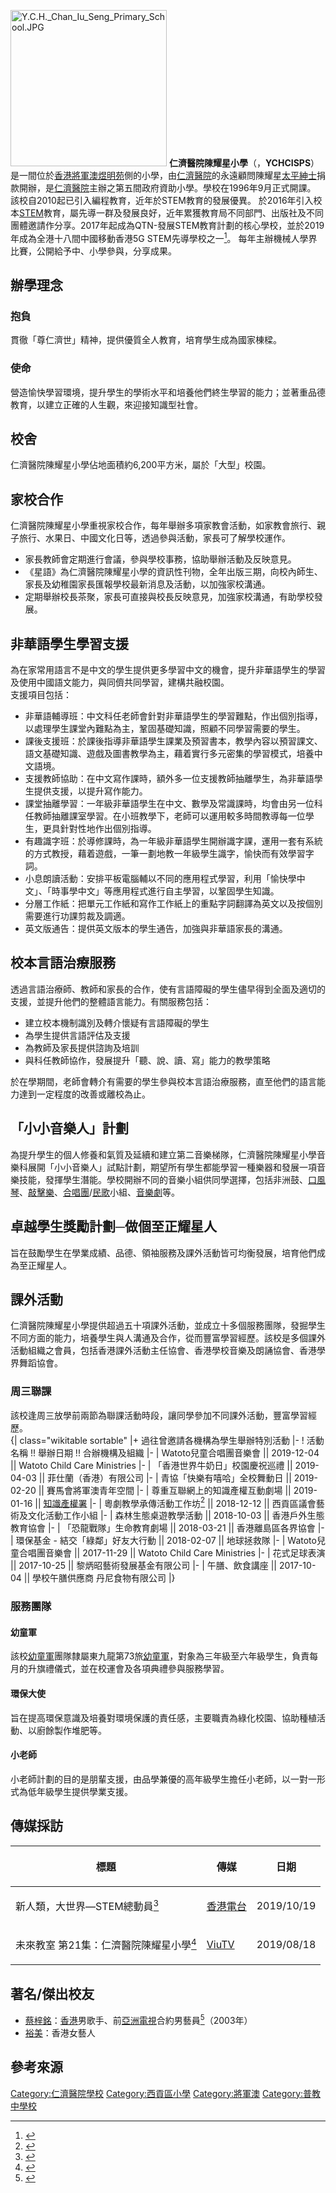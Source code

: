 {{Infobox School
| name        = 仁濟醫院陳耀星小學
| other_name  = Yan Chai Hospital Chan Iu Seng Primary School
| image       = [[File:YCH_Chan_Iu_Seng_Primary_School,Sep_2018.jpg|250px]]
| motto       = 尊仁濟世
| established = 1996年
| type        = 津貼小學
| affiliation = [[仁濟醫院_(香港)|仁濟醫院]]
| district    = [[西貢區|西貢區]]
| religion    = 無
| principal   = 陳碧蘭女士
| telephone   = (+852) 2706 1932
| location    = {{HK}}[[新界|新界]][[將軍澳|將軍澳]]第2期34區[[煜明苑|煜明苑]]
| website     = [http://www.ychcisps.edu.hk/ 仁濟醫院陳耀星小學主頁]
}}
[[File:Y.C.H._Chan_Iu_Seng_Primary_School.JPG|250px]]
'''仁濟醫院陳耀星小學'''（{{lang-en|'''Y'''an '''C'''hai '''H'''ospital '''C'''han '''I'''u '''S'''eng '''P'''rimary '''S'''chool}}，'''YCHCISPS'''）是一間位於[[香港|香港]][[將軍澳|將軍澳]][[煜明苑|煜明苑]]側的小學，由[[仁濟醫院_(香港)|仁濟醫院]]的永遠顧問陳耀星[[太平紳士|太平紳士]]捐款開辦，是[[仁濟醫院_(香港)|仁濟醫院]]主辦之第五間政府資助小學。學校在1996年9月正式開課。
<br>該校自2010起已引入編程教育，近年於STEM教育的發展優異。
於2016年引入校本[[STEM|STEM]]教育，屬先導一群及發展良好，近年累獲教育局不同部門、出版社及不同團體邀請作分享。2017年起成為QTN-發展STEM教育計劃的核心學校，並於2019年成為全港十八間中國移動香港5G STEM先導學校之一<ref>{{cite news |author1=周僖婷 |title=【全球首創】5G STEM融入課程 18小學試行 |url=http://www.parentingheadline.com/index.php/zh/%E6%95%99%E8%82%B2/%E6%A0%A1%E5%9C%92%E7%94%9F%E6%B4%BB/10565-%E3%80%90%E5%85%A8%E7%90%83%E9%A6%96%E5%89%B5%E3%80%915g-stem%E8%9E%8D%E5%85%A5%E8%AA%B2%E7%A8%8B-18%E5%B0%8F%E5%AD%B8%E8%A9%A6%E8%A1%8C |accessdate=2020-10-23 |work=親子頭條 |date=2019-07-09 |archive-date=2021-01-28 |archive-url=https://web.archive.org/web/20210128095355/https://www.parentingheadline.com/index.php/zh/%E6%95%99%E8%82%B2/%E6%A0%A1%E5%9C%92%E7%94%9F%E6%B4%BB/10565-%E3%80%90%E5%85%A8%E7%90%83%E9%A6%96%E5%89%B5%E3%80%915g-stem%E8%9E%8D%E5%85%A5%E8%AA%B2%E7%A8%8B-18%E5%B0%8F%E5%AD%B8%E8%A9%A6%E8%A1%8C }}</ref>。
每年主辦機械人學界比賽，公開給予中、小學參與，分享成果。

==辦學理念==
===抱負===
貫徹「尊仁濟世」精神，提供優質全人教育，培育學生成為國家棟樑。

===使命===
營造愉快學習環境，提升學生的學術水平和培養他們終生學習的能力；並著重品德教育，以建立正確的人生觀，來迎接知識型社會。

==校舍==
仁濟醫院陳耀星小學佔地面積約6,200平方米，屬於「大型」校園。

==家校合作==
仁濟醫院陳耀星小學重視家校合作，每年舉辦多項家教會活動，如家教會旅行、親子旅行、水果日、中國文化日等，透過參與活動，家長可了解學校運作。
*家長教師會定期進行會議，參與學校事務，協助舉辦活動及反映意見。
*《星語》為仁濟醫院陳耀星小學的資訊性刊物，全年出版三期，向校內師生、家長及幼稚園家長匯報學校最新消息及活動，以加強家校溝通。
*定期舉辦校長茶聚，家長可直接與校長反映意見，加強家校溝通，有助學校發展。

==非華語學生學習支援==
為在家常用語言不是中文的學生提供更多學習中文的機會，提升非華語學生的學習及使用中國語文能力，與同儕共同學習，建構共融校園。
<br>支援項目包括：
*非華語輔導班：中文科任老師會針對非華語學生的學習難點，作出個別指導，以處理學生課堂內難點為主，鞏固基礎知識，照顧不同學習需要的學生。
*課後支援班：於課後指導非華語學生課業及預習書本，教學內容以預習課文、語文基礎知識、遊戲及圖書教學為主，藉着實行多元密集的學習模式，培養中文語境。
*支援教師協助：在中文寫作課時，額外多一位支援教師抽離學生，為非華語學生提供支援，以提升寫作能力。
*課堂抽離學習：一年級非華語學生在中文、數學及常識課時，均會由另一位科任教師抽離課室學習。在小班教學下，老師可以運用較多時間教導每一位學生，更具針對性地作出個別指導。
*有趣識字班：於導修課時，為一年級非華語學生開辦識字課，運用一套有系統的方式教授，藉着遊戲，一筆一劃地教一年級學生識字，愉快而有效學習字詞。
*小息朗讀活動：安排平板電腦輔以不同的應用程式學習，利用「愉快學中文」、「時事學中文」等應用程式進行自主學習，以鞏固學生知識。
*分層工作紙：把單元工作紙和寫作工作紙上的重點字詞翻譯為英文以及按個別需要進行功課剪裁及調適。
*英文版通告：提供英文版本的學生通告，加強與非華語家長的溝通。

==校本言語治療服務==
透過言語治療師、教師和家長的合作，使有言語障礙的學生儘早得到全面及適切的支援，並提升他們的整體語言能力。有關服務包括：
*建立校本機制識別及轉介懷疑有言語障礙的學生
*為學生提供言語評估及支援
*為教師及家長提供諮詢及培訓
*與科任教師協作，發展提升「聽、說、讀、寫」能力的教學策略
於在學期間，老師會轉介有需要的學生參與校本言語治療服務，直至他們的語言能力達到一定程度的改善或離校為止。

==「小小音樂人」計劃==
為提升學生的個人修養和氣質及延續和建立第二音樂梯隊，仁濟醫院陳耀星小學音樂科展開「小小音樂人」試點計劃，期望所有學生都能學習一種樂器和發展一項音樂技能，發揮學生潛能。學校開辦不同的音樂小組供同學選擇，包括非洲鼓、[[口風琴|口風琴]]、[[敲擊樂|敲擊樂]]、[[合唱團|合唱團]]/[[民歌|民歌]]小組、[[音樂劇|音樂劇]]等。

==卓越學生獎勵計劃─做個至正耀星人==
旨在鼓勵學生在學業成績、品德、領袖服務及課外活動皆可均衡發展，培育他們成為至正耀星人。

==課外活動==
仁濟醫院陳耀星小學提供超過五十項課外活動，並成立十多個服務團隊，發掘學生不同方面的能力，培養學生與人溝通及合作，從而豐富學習經歷。該校是多個課外活動組織之會員，包括香港課外活動主任協會、香港學校音樂及朗誦協會、香港學界舞蹈協會。

===周三聯課===
該校逢周三放學前兩節為聯課活動時段，讓同學參加不同課外活動，豐富學習經歷。
<br>
{| class="wikitable sortable"
|+ 過往曾邀請各機構為學生舉辦特別活動
|-
! 活動名稱 !! 舉辦日期 !! 合辦機構及組織
|-
| Watoto兒童合唱團音樂會 || 2019-12-04 || Watoto Child Care Ministries
|-
| 「香港世界牛奶日」校園慶祝巡禮 || 2019-04-03 || 菲仕蘭（香港）有限公司
|-
| 青協「快樂有嘻哈」全校舞動日 || 2019-02-20 || 賽馬會將軍澳青年空間
|-
| 尊重互聯網上的知識產權互動劇場 || 2019-01-16 || [[知識產權署|知識產權署]]
|-
| 粵劇教學承傳活動工作坊<ref>{{cite web |title=2018-19 西貢區藝術及文化活動 |url=https://www.districtcouncils.gov.hk/sk/tc_chi/activities/art_cultural_1819.html |website=西貢區議會 |accessdate=2020-10-23 |archive-date=2020-10-26 |archive-url=https://web.archive.org/web/20201026033743/https://www.districtcouncils.gov.hk/sk/tc_chi/activities/art_cultural_1819.html |dead-url=no }}</ref> || 2018-12-12 || 西貢區議會藝術及文化活動工作小組
|-
| 森林生態桌遊教學活動 || 2018-10-03 || 香港戶外生態教育協會
|-
| 「恐龍戰隊」生命教育劇場 || 2018-03-21 || 香港離島區各界協會
|-
| 環保基金 - 結交「綠鄰」好友大行動 || 2018-02-07 || 地球拯救隊
|-
| Watoto兒童合唱團音樂會 || 2017-11-29 || Watoto Child Care Ministries
|-
| 花式足球表演 || 2017-10-25 || 黎炳昭藝術發展基金有限公司
|-
| 午膳、飲食講座 || 2017-10-04 || 學校午膳供應商 丹尼食物有限公司
|}

===服務團隊===
====幼童軍====
該校[[幼童軍|幼童軍]]團隊隸屬東九龍第73旅[[幼童軍|幼童軍]]，對象為三年級至六年級學生，負責每月的升旗禮儀式，並在校運會及各項典禮參與服務學習。
====環保大使====
旨在提高環保意識及培養對環境保護的責任感，主要職責為綠化校園、協助種植活動、以廚餘製作堆肥等。
====小老師====
小老師計劃的目的是朋輩支援，由品學兼優的高年級學生擔任小老師，以一對一形式為低年級學生提供學業支援。

==傳媒採訪==
{| class="wikitable sortable"
|-
! 標題 !! 傳媒 !! 日期
|-
| 新人類，大世界—STEM總動員<ref>{{cite web |title=「STEM總動員」：仁濟醫院陳耀星小學 香港人物: 撐桿跳運動員張培賢 |url=https://www.rthk.hk/radio/pth/programme/newpeople/episode/601642 |website=香港電台網站 : 普通話台 |publisher=2019/10/19 |accessdate=2020-10-23}}</ref> || [[香港電台|香港電台]] || 2019/10/19
|-
| 未來教室 第21集：仁濟醫院陳耀星小學<ref>{{cite web |title=未來教室 第21集：仁濟醫院陳耀星小學 |url=https://viu.tv/encore/stem/steme21yan-jai-yi-yuen-chan-yiu-sing-siu-hok |website=ViuTV |publisher=2019/08/18 |accessdate=2020-10-23 |archive-date=2022-04-07 |archive-url=https://web.archive.org/web/20220407063748/https://viu.tv/encore/stem/steme21yan-jai-yi-yuen-chan-yiu-sing-siu-hok }}</ref> || [[ViuTV|ViuTV]] || 2019/08/18
|}

==著名/傑出校友==
* [[蔡梓銘|蔡梓銘]]：[[香港|香港]]男歌手、前[[亞洲電視|亞洲電視]]合約男藝員<ref>{{cite web |url=http://blog.sina.com.cn/s/blog_674dce260101frg0.html |title=開始我的人生旅程(上) |last= |first= |date=2013-11-11 |website= |publisher=蔡梓銘微博網誌 |access-date=2019-09-20 |quote= |archive-date=2019-09-20 |archive-url=https://web.archive.org/web/20190920122608/http://blog.sina.com.cn/s/blog_674dce260101frg0.html |dead-url=no }}</ref>（2003年）
* [[裕美|裕美]]：香港女藝人

==參考來源==
{{reflist}}


[[Category:仁濟醫院學校|Category:仁濟醫院學校]]
[[Category:西貢區小學|Category:西貢區小學]]
[[Category:將軍澳|Category:將軍澳]]
[[Category:普教中學校|Category:普教中學校]]
